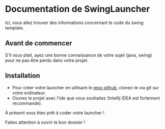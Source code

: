 # Documentation de SwingLauncher

Ici, vous allez trouver des informations concernant le code du swing template.

## Avant de commencer
S'il vous plait, ayez une bonne connaissance de votre sujet (java, swing) pour ne pas être perdu dans votre projet.

## Installation
 - Pour créer votre launcher en utilisant le [repo github](https://github.com/support-launcher/swinglauncher), clonez-le via git sur votre ordinateur.
 - Ouvrez le projet avec l'ide que vous souhaitez (Intellij IDEA est fortement recommandé).
 
 À présent vous êtes prêt à coder votre launcher !  


<Callout type="warning" emoji="⚠️">
  Faites attention à ouvrir le bon dossier !
</Callout>
